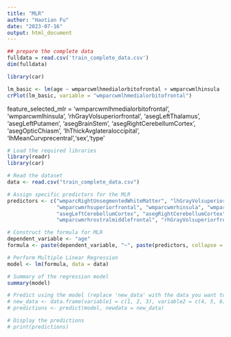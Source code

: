 ```yaml
---
title: "MLR"
author: "Haotian Fu"
date: "2023-07-16"
output: html_document
---
```


```r
## prepare the complete data
fulldata = read.csv('train_complete_data.csv')
dim(fulldata)
```

```r
library(car)

lm_basic <- lm(age ~ wmparcwmlhmedialorbitofrontal + wmparcwmlhinsula  + sex + rhGrayVolsuperiorfrontal + asegLeftThalamus + asegLeftPutamen + asegBrainStem + asegRightCerebellumCortex + asegOpticChiasm + lhThickAvglateraloccipital + lhMeanCurvprecentral, data = fulldata)
crPlot(lm_basic, variable = "wmparcwmlhmedialorbitofrontal")
```


feature_selected_mlr = 'wmparcwmlhmedialorbitofrontal', 'wmparcwmlhinsula',
       'rhGrayVolsuperiorfrontal', 'asegLeftThalamus', 'asegLeftPutamen',
       'asegBrainStem', 'asegRightCerebellumCortex', 'asegOpticChiasm',
       'lhThickAvglateraloccipital', 'lhMeanCurvprecentral','sex','type'

```r
# Load the required libraries
library(readr)
library(car)

# Read the dataset
data <- read.csv("train_complete_data.csv")

# Assign specific predictors for the MLR
predictors <- c("wmparcRightUnsegmentedWhiteMatter", "lhGrayVolsuperiorfrontal", "wmparcLeftUnsegmentedWhiteMatter",
                "wmparcwmrhsuperiorfrontal", "wmparcwmrhinsula", "wmparcwmlhsuperiorfrontal", 
                "asegLeftCerebellumCortex", "asegRightCerebellumCortex", "rhGrayVolrostralmiddlefrontal",
                "wmparcwmrhrostralmiddlefrontal", "rhGrayVolsuperiorfrontal")

# Construct the formula for MLR
dependent_variable <- "age"
formula <- paste(dependent_variable, "~", paste(predictors, collapse = " + "))

# Perform Multiple Linear Regression
model <- lm(formula, data = data)

# Summary of the regression model
summary(model)

# Predict using the model (replace 'new_data' with the data you want to predict on)
# new_data <- data.frame(variable1 = c(1, 2, 3), variable2 = c(4, 5, 6), variable3 = c(7, 8, 9))
# predictions <- predict(model, newdata = new_data)

# Display the predictions
# print(predictions)

```
